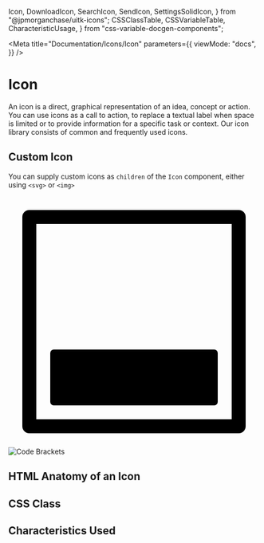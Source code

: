   Icon,
  DownloadIcon,
  SearchIcon,
  SendIcon,
  SettingsSolidIcon,
} from "@jpmorganchase/uitk-icons";
  CSSClassTable,
  CSSVariableTable,
  CharacteristicUsage,
} from "css-variable-docgen-components";

<Meta
  title="Documentation/Icons/Icon"
  parameters={{
    viewMode: "docs",
  }}
/>

# Icon

An icon is a direct, graphical representation of an idea, concept or action. You can use icons as a call to action, to replace a textual label when space is limited or to provide information for a specific task or context. Our icon library consists of common and frequently used icons.

<Canvas>
  <AllIcons />
</Canvas>

## Custom Icon

You can supply custom icons as `children` of the `Icon` component, either using `<svg>` or `<img>`

<Canvas>
  <Story name="Custom svg">
    <Icon size="large">
      <svg viewBox="0 0 18 18">
        <path d="M16,2V16H2V2Zm.5-1H1.5a.5.5,0,0,0-.5.5v15a.5.5,0,0,0,.5.5h15a.5.5,0,0,0,.5-.5V1.5A.5.5,0,0,0,16.5,1Z" />
        <rect height="4" rx="0.25" width="12" x="3" y="11" />
      </svg>
    </Icon>
    <Icon size="large">
      <img src={CodeBrackets} alt="Code Brackets" />
    </Icon>
  </Story>
</Canvas>

## HTML Anatomy of an Icon

<ComponentAnatomy>
  <DownloadIcon size="large" />
</ComponentAnatomy>

## CSS Class

<CSSClassTable of={DownloadIcon} />

## Characteristics Used

<CharacteristicUsage of={DownloadIcon} />
